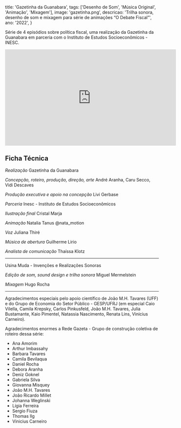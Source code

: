   title: 'Gazetinha da Guanabara',
  tags: ['Desenho de Som', 'Música Original', 'Animação', 'Mixagem'],
  image: 'gazetinha.png',
  descricao: 'Trilha sonora, desenho de som e mixagem para série de animações “O Debate Fiscal”',
  ano: '2022',
}

Série de 4 episódios sobre política fiscal, uma realização da Gazetinha da Guanabara em parceria com o Instituto de Estudos Socioeconômicos - INESC.

<iframe width="560" height="315" src="https://www.youtube.com/embed/bIFNYAeYybc" title="O Debate Fiscal | Parte 4 | Impostos e Justiça Social" frameborder="0" allow="accelerometer; autoplay; clipboard-write; encrypted-media; gyroscope; picture-in-picture; web-share" allowfullscreen></iframe>


## Ficha Técnica

<i>Realização</i>
Gazetinha da Guanabara 

<i>Concepção, roteiro, produção, direção, arte
</i>André Aranha, Caru Secco, Vidi Descaves 

<i>Produção executiva e apoio na concepção
</i>Livi Gerbase

 <i>Parceria</i>
Inesc - Instituto de Estudos Socioeconômicos 

<i>Ilustração final
</i>Cristal Marja

<i>Animação</i>
Natalia Tanus @nata_motion 

<i>Voz</i>
Juliana Thiré

<i>Música de abertura
</i>Guilherme Lirio

<i>Analista de comunicação
</i>Thaíssa Klotz 

---
Usina Muda - Invenções e Realizações Sonoras

<i>Edição de som, sound design e trilha sonora
</i>Miguel Mermelstein

<i>Mixagem</i>
Hugo Rocha

 --- 
Agradecimentos especiais pelo apoio científico de João M.H. Tavares (UFF) e do Grupo de Economia do Setor Público - GESP/UFRJ (em especial Caio Vilella, Camila Krepsky, Carlos Pinkusfeld, João M.H. Tavares, Julia Bustamante, Kaio Pimentel, Natassia Nascimento, Renata Lins, Vinicius Carneiro).

Agradecimentos enormes a Rede Gazeta - Grupo de construção coletiva de roteiro dessa série: 
- Ana Amorim 
- Arthur Imbassahy 
- Barbara Tavares 
- Camila Bevilaqua 
- Daniel Rocha 
- Debora Aranha 
- Deniz Goknel 
- Gabriela Silva 
- Giovanna Misquey 
- João M.H. Tavares 
- João Ricardo MiIlet 
- Johanna Weglinski 
- Lígia Ferreira 
- Sergio Fiuza 
- Thomas Ilg 
- Vinicius Carneiro
